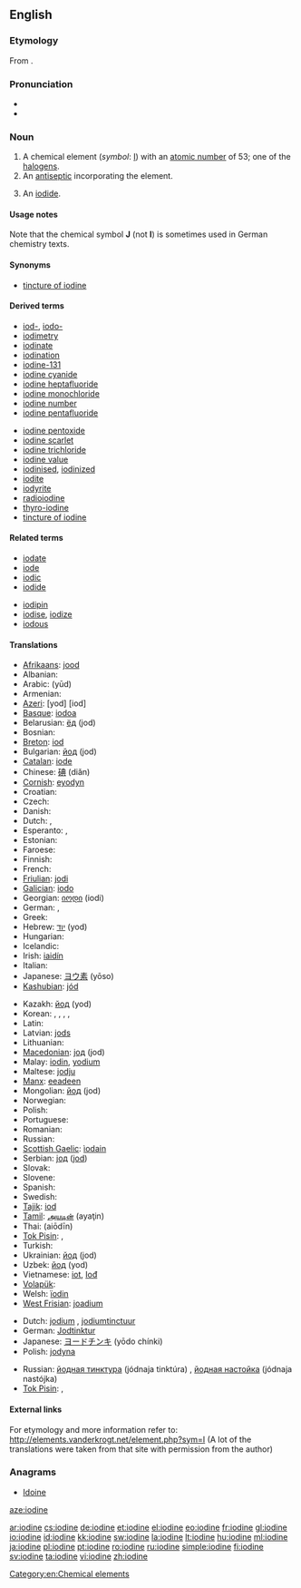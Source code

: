 ==English==

{{elements|I|tellurium|Te|xenon|Xe}}

===Etymology===
From {{etyl|fr|en}} {{term|iode||lang=fr}}.

===Pronunciation===
* {{audio|en-us-iodine.ogg|Audio (US)}}
* {{rfap|UK English|UK}}

===Noun===
{{en-noun|-|s}}
{{wikipedia}}

# A chemical element (''symbol'': [[I]]) with an [[atomic number]] of 53; one of the [[halogen]]s.
# An [[antiseptic]] incorporating the element.
# {{countable|uncountable|obsolete}} An [[iodide]].

====Usage notes====
Note that the chemical symbol '''J''' (not '''I''') is sometimes used in German chemistry texts.

====Synonyms====
* {{sense|antiseptic}} [[tincture of iodine]]

====Derived terms====
{{rel-top|terms derived from ''iodine (noun)''}}
* [[iod-]], [[iodo-]]
* [[iodimetry]]
* [[iodinate]]
* [[iodination]]
* [[iodine-131]]
* [[iodine cyanide]]
* [[iodine heptafluoride]]
* [[iodine monochloride]]
* [[iodine number]]
* [[iodine pentafluoride]]
{{rel-mid}}
* [[iodine pentoxide]]
* [[iodine scarlet]]
* [[iodine trichloride]]
* [[iodine value]]
* [[iodinised]], [[iodinized]]
* [[iodite]]
* [[iodyrite]]
* [[radioiodine]]
* [[thyro-iodine]]
* [[tincture of iodine]]
{{rel-bottom}}

====Related terms====
{{rel-top|terms related to ''iodine (noun)''}}
* [[iodate]]
* [[iode]]
* [[iodic]]
* [[iodide]]
{{rel-mid}}
* [[iodipin]]
* [[iodise]], [[iodize]]
* [[iodous]]
{{rel-bottom}}

====Translations====
{{trans-top|element}}
* [[Afrikaans]]: [[jood]]
* Albanian: {{t-|sq|jod|xs=Albanian}}
* Arabic: {{Arab|[[يود]]}} (yūd) {{m}}
* Armenian: {{t|hy|յոդ|tr=yod}}
* [[Azeri]]: [yod] [iod]
* [[Basque]]: [[iodoa]]
* Belarusian: [[ёд]] (jod) {{m}}
* Bosnian: {{t-|bs|jod}}
* [[Breton]]: [[iod]] {{m}}
* Bulgarian: [[йод]] (jod) {{m}}
* [[Catalan]]: [[iode]]
* Chinese: [[碘]] (diǎn)
* [[Cornish]]: [[eyodyn]]
* Croatian: {{t+|hr|jod}}
* Czech: {{t+|cs|jód|m}}
* Danish: {{t-|da|jod}}
* Dutch: {{t+|nl|jood|n}}, {{t+|nl|jodium|n}}
* Esperanto: {{t-|eo|jodo|xs=Esperanto}},  {{t-|eo|iodo|xs=Esperanto}}
* Estonian: {{t-|et|jood}}
* Faroese: {{t-|fo|jod|xs=Faroese}}
* Finnish: {{t+|fi|jodi}}
* French: {{t+|fr|iode|m}}
* [[Friulian]]: [[jodi]]
* [[Galician]]: [[iodo]]
* Georgian: [[იოდი]] (iodi)
* German: {{t+|de|Iod|n}}, {{t+|de|Jod|n}}
* Greek: {{t+|el|ιώδιο|n|tr=iódio}}
* Hebrew: [[יוד]] (yod)
* Hungarian: {{t+|hu|jód}}
* Icelandic: {{t+|is|joð}}
* Irish: [[iaidín]]
* Italian: {{t+|it|iodio|m}}
* Japanese: [[ヨウ素]] (yōso)
* [[Kashubian]]: [[jód]]
{{trans-mid}}
* Kazakh: [[йод]] (yod)
* Korean: {{t|ko|요오드|tr=yoodeu|sc=Kore}},  {{t|ko|옥도|tr=沃度, okdo|sc=Kore}},  {{t|ko|옥소|tr=沃素, okso|sc=Kore}},  {{t|ko|요오듐|tr=yoodyum|sc=Kore}},  {{t|ko|아이오딘|tr=aiodin|sc=Kore}}
* Latin: {{t+|la|iodium}}
* Latvian: [[jods]]
* Lithuanian: {{t+|lt|jodas|xs=Lithuanian}}
* [[Macedonian]]: [[jод]] (jod) {{m}}
* Malay: [[iodin]], [[yodium]]
* Maltese: [[jodju]]
* [[Manx]]: [[eeadeen]]
* Mongolian: [[йод]] (jod)
* Norwegian: {{t+|no|jod}}
* Polish: {{t+|pl|jod|m}}
* Portuguese: {{t+|pt|iodo}}
* Romanian: {{t+|ro|iod|n}}
* Russian: {{t+|ru|йод|m|tr=jod}}
* [[Scottish Gaelic]]: [[ìodain]]
* Serbian: [[jод]] ([[jod]]) {{m}}
* Slovak: {{t-|sk|jód|m}}
* Slovene: {{t+|sl|jod}}
* Spanish: {{t+|es|yodo|m}}
* Swedish: {{t+|sv|jod|c}}
* [[Tajik]]: [[iod]]
* [[Tamil]]: [[அயடின்]] (ayaţin)
* Thai: {{Thai|[[ไอโอดีน]]}} (aiōdīn)
* [[Tok Pisin]]: {{t-|tpi|aiadin|xs=Tok Pisin}},  {{t-|tpi|yot|xs=Tok Pisin}}
* Turkish: {{t+|tr|iyot}}
* Ukrainian: [[йод]] (jod) {{m}}
* Uzbek: [[йод]] (yod)
* Vietnamese: [[iot]], [[Iođ]]
* [[Volapük]]: {{t|vo|yodin}}
* Welsh: [[ïodin]]
* [[West Frisian]]: [[joadium]]
{{trans-bottom}}

{{trans-top|antiseptic}}
* Dutch: [[jodium]] {{n}}, [[jodiumtinctuur]] {{m}}
* German: [[Jodtinktur]] {{f}}
* Japanese: [[ヨードチンキ]] (yōdo chínki)
* Polish: [[jodyna]] {{f}}
{{trans-mid}}
* Russian: [[йодная тинктура]] (jódnaja tinktúra) {{f}}, [[йодная настойка]] (jódnaja nastójka) {{f}}
* [[Tok Pisin]]: {{t-|tpi|aiadin|xs=Tok Pisin}},  {{t-|tpi|yot|xs=Tok Pisin}}
{{trans-bottom}}

====External links====
For etymology and more information refer to:
http://elements.vanderkrogt.net/element.php?sym=I
(A lot of the translations were taken from that site with permission from the author)

===Anagrams===
* [[Idoine#English|Idoine]]

[[Category:en:Chemical elements]]

[[aze:iodine]]

[[ar:iodine]]
[[cs:iodine]]
[[de:iodine]]
[[et:iodine]]
[[el:iodine]]
[[eo:iodine]]
[[fr:iodine]]
[[gl:iodine]]
[[io:iodine]]
[[id:iodine]]
[[kk:iodine]]
[[sw:iodine]]
[[la:iodine]]
[[lt:iodine]]
[[hu:iodine]]
[[ml:iodine]]
[[ja:iodine]]
[[pl:iodine]]
[[pt:iodine]]
[[ro:iodine]]
[[ru:iodine]]
[[simple:iodine]]
[[fi:iodine]]
[[sv:iodine]]
[[ta:iodine]]
[[vi:iodine]]
[[zh:iodine]]
